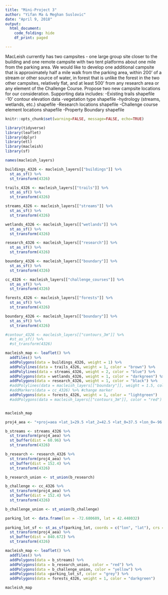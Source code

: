 ```yaml
---
title: "Mini-Project 3"
author: "Yifan Ma & Meghan Suslovic"
date: "April 9, 2018"
output: 
  html_document:
    code_folding: hide
    df_print: paged 

---
```

MacLeish currently has two campsites - one large group site closer to the building and one remote campsite with two tent platforms about one mile from the parking area. We would like to develop one additional campsite that is approximately half a mile walk from the parking area, within 200’ of a stream or other source of water, in forest that is unlike the forest in the two other campsites, relatively flat, and at least 500’ from any research area or any element of the Challenge Course. Propose two new campsite locations for our consideration.
Supporting data includes:
-Existing trails shapefile
-10’ contour elevation data
-vegetation type shapefile
-hydrology (streams, wetlands, etc.) shapefile
-Research locations shapefile
-Challenge course element locations shapefile
-Property Boundary shapefile

```r
knitr::opts_chunk$set(warning=FALSE, message=FALSE, echo=TRUE)
```

```r
library(tidyverse)
library(leaflet)
library(dplyr)
library(etl)
library(macleish)
library(sf)
```

```r
names(macleish_layers)
```

```r
buildings_4326 <- macleish_layers[["buildings"]] %>%
  st_as_sf() %>%
  st_transform(4326)

trails_4326 <- macleish_layers[["trails"]] %>%
  st_as_sf() %>%
  st_transform(4326)

streams_4326 <- macleish_layers[["streams"]] %>%
  st_as_sf() %>%
  st_transform(4326)

wetlands_4326 <- macleish_layers[["wetlands"]] %>%
  st_as_sf() %>%
  st_transform(4326)

research_4326 <- macleish_layers[["research"]] %>%
  st_as_sf() %>%
  st_transform(4326)

boundary_4326 <- macleish_layers[["boundary"]] %>%
  st_as_sf() %>%
  st_transform(4326)

cc_4326 <- macleish_layers[["challenge_courses"]] %>%
  st_as_sf() %>%
  st_transform(4326)

forests_4326 <- macleish_layers[["forests"]] %>%
  st_as_sf() %>%
  st_transform(4326)

boundary_4326 <- macleish_layers[["boundary"]] %>%
  st_as_sf() %>%
  st_transform(4326)

#contour_4326 <- macleish_layers[["contours_3m"]] %>%
  #st_as_sf() %>%
  #st_transform(4326)


```



```r
macleish_map <- leaflet() %>%
  addTiles() %>%
  addPolygons(data = buildings_4326, weight = 1) %>%
  addPolylines(data = trails_4326, weight = 1, color = "brown") %>%
  addPolylines(data = streams_4326, weight = 2, color = "blue") %>%
  addPolygons(data = wetlands_4326, weight = 1, color = "darkgreen") %>%
  addPolygons(data = research_4326, weight = 1, color = "black") %>%
  #addPolylines(data = macleish_layers[["boundary"]], weight = 1.5, color = "red") %>%
  #addMarkers(data = cc_4326) %>% #change marker
  addPolygons(data = forests_4326, weight = 1, color = "lightgreen")
  #addPolygons(data = macleish_layers[["contours_3m"]], color = "red") 


macleish_map  

```

```r
proj4_aea <- "+proj=aea +lat_1=29.5 +lat_2=42.5 +lat_0=37.5 +lon_0=-96 +x_0=0 +y_0=0 +ellps=GRS80 +datum=NAD83 +units=m +no_defs"

b_streams <- streams_4326 %>%
  st_transform(proj4_aea) %>%
  st_buffer(dist = 60.96) %>%
  st_transform(4326) 
```

```r
b_research <- research_4326 %>%
  st_transform(proj4_aea) %>%
  st_buffer(dist = 152.4) %>%
  st_transform(4326)

b_research_union <- st_union(b_research)
```

```r
b_challenge <- cc_4326 %>%
  st_transform(proj4_aea) %>%
  st_buffer(dist = 152.4) %>%
  st_transform(4326)

b_challenge_union <- st_union(b_challenge)
```

```r
parking_lot <- data.frame(lon = -72.680689, lat = 42.448032) 
  
parking_lot_sf <- st_as_sf(parking_lot, coords = c("lon", "lat"), crs = 4326) %>%
  st_transform(proj4_aea) %>%
  st_buffer(dist = 840.672) %>%
  st_transform(4326)
```



```r
macleish_map <- leaflet() %>%
  addTiles() %>%
  addPolygons(data = b_streams) %>%
  addPolygons(data = b_research_union, color = "red") %>%
  addPolygons(data = b_challenge_union, color = "yellow") %>%
  addPolygons(data =parking_lot_sf, color = "grey") %>%
  addPolygons(data = forests_4326, weight = 1, color = "darkgreen")

macleish_map
```


